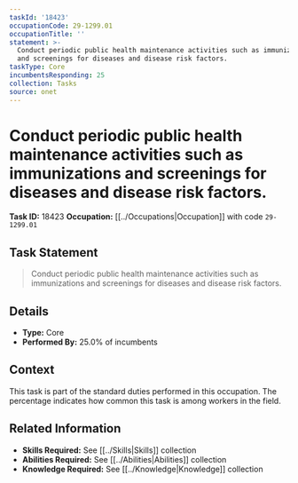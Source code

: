 ```yaml
---
taskId: '18423'
occupationCode: 29-1299.01
occupationTitle: ''
statement: >-
  Conduct periodic public health maintenance activities such as immunizations
  and screenings for diseases and disease risk factors.
taskType: Core
incumbentsResponding: 25
collection: Tasks
source: onet
---
```

# Conduct periodic public health maintenance activities such as immunizations and screenings for diseases and disease risk factors.

**Task ID:** 18423
**Occupation:** [[../Occupations|Occupation]] with code `29-1299.01`

## Task Statement

> Conduct periodic public health maintenance activities such as immunizations and screenings for diseases and disease risk factors.

## Details

- **Type:** Core
- **Performed By:** 25.0% of incumbents

## Context

This task is part of the standard duties performed in this occupation. The percentage indicates how common this task is among workers in the field.

## Related Information

- **Skills Required:** See [[../Skills|Skills]] collection
- **Abilities Required:** See [[../Abilities|Abilities]] collection
- **Knowledge Required:** See [[../Knowledge|Knowledge]] collection

